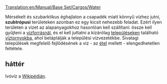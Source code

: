 [[Translation:en/Manual/Base Set/Cargos/Water]]

{{hu/Rakomány|név=Víz
|kép=en/Water.png
|termeli=[[hu/Manual/Base Set/Industries/Vízforrás|vízforrás]] - kizárólag szubtrópusi éghajlaton
|fogadja=[[hu/Manual/Base Set/Industries/Víztorony|víztorony]]
}}
Mérsékelt és szubarktikus éghajlaton a csapadék miatt könnyű vízhez jutni, '''szubtrópusi''' területeken azonban ez egy kicsit nehezebb feladat. Ezért ilyen területen a vizet az alapanyagokhoz hasonlóan kell szállítani: össze kell gyűjteni a [[hu/Manual/Base Set/Industries/Vízforrás|vízforrásnál]], és el kell juttatni a kizárólag [[hu/Manual/Települések|településeken]] található [[hu/Manual/Base Set/Industries/Víztorony|víztornyokba]], ahol betáplálják a települési vízvezetékbe.
Sivatagi települések megfelelő fejlődésének a víz - az [[hu/Manual/Base Set/Cargos/Étel|étel]] mellett - elengedhetetlen feltétele.
==háttér==
Ivóvíz a [http://hu.wikipedia.org/wiki/Ivóvíz Wikipédián].

{{hu/Navbox Rakomány}}